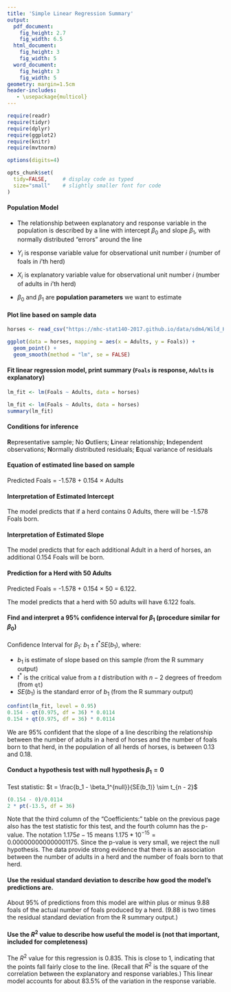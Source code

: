 ```yaml
---
title: 'Simple Linear Regression Summary'
output:
  pdf_document:
    fig_height: 2.7
    fig_width: 6.5
  html_document:
    fig_height: 3
    fig_width: 5
  word_document:
    fig_height: 3
    fig_width: 5
geometry: margin=1.5cm
header-includes:
   - \usepackage{multicol}
---
```



```r
require(readr)
require(tidyr)
require(dplyr)
require(ggplot2)
require(knitr)
require(mvtnorm)

options(digits=4)

opts_chunk$set(
  tidy=FALSE,     # display code as typed
  size="small"    # slightly smaller font for code
)
```

\vspace{-0.5cm}

#### Population Model

 * The relationship between explanatory and response variable in the population is described by a line with intercept $\beta_0$ and slope $\beta_1$, with normally distributed "errors" around the line
\vspace{-0.5cm}
\begin{align*}
Y_i = \beta_0 + \beta_1 X_i + \varepsilon_i \\
\varepsilon_i \sim \text{Normal}(0, \sigma)
\end{align*}

 * $Y_i$ is response variable value for observational unit number $i$ (number of foals in $i$'th herd)
 * $X_i$ is explanatory variable value for observational unit number $i$ (number of adults in $i$'th herd)
 * $\beta_0$ and $\beta_1$ are **population parameters** we want to estimate

\vspace{-0.5cm}

#### Plot line based on sample data

```r
horses <- read_csv("https://mhc-stat140-2017.github.io/data/sdm4/Wild_Horses.csv")
```

```r
ggplot(data = horses, mapping = aes(x = Adults, y = Foals)) +
  geom_point() +
  geom_smooth(method = "lm", se = FALSE)
```

\vspace{-0.5cm}

#### Fit linear regression model, print summary (`Foals` is response, `Adults` is explanatory)

```r
lm_fit <- lm(Foals ~ Adults, data = horses)
```

```r
lm_fit <- lm(Foals ~ Adults, data = horses)
summary(lm_fit)
```

\includegraphics[height=3in]{R_output.png}

\vspace{-0.5cm}

#### Conditions for inference

**R**epresentative sample; No **O**utliers; **L**inear relationship; **I**ndependent observations; **N**ormally distributed residuals; **E**qual variance of residuals

\newpage

\vspace{-0.5cm}

#### Equation of estimated line based on sample

Predicted Foals = -1.578 + 0.154 $\times$ Adults

\vspace{-0.5cm}

#### Interpretation of Estimated Intercept

The model predicts that if a herd contains 0 Adults, there will be -1.578 Foals born.

\vspace{-0.5cm}

#### Interpretation of Estimated Slope

The model predicts that for each additional Adult in a herd of horses, an additional 0.154 Foals will be born.

\vspace{-0.5cm}

#### Prediction for a Herd with 50 Adults

Predicted Foals = -1.578 + 0.154 $\times$ 50 = 6.122.

The model predicts that a herd with 50 adults will have 6.122 foals.

\vspace{-0.5cm}

#### Find and interpret a 95% confidence interval for $\beta_1$ (procedure similar for $\beta_0$)

Confidence Interval for $\beta_1$: $b_1 \pm t^* SE(b_1)$, where:

 * $b_1$ is estimate of slope based on this sample (from the R summary output)
 * $t^*$ is the critical value from a $t$ distribution with $n - 2$ degrees of freedom (from `qt`)
 * $SE(b_1)$ is the standard error of $b_1$ (from the R summary output)

```r
confint(lm_fit, level = 0.95)
0.154 - qt(0.975, df = 36) * 0.0114
0.154 + qt(0.975, df = 36) * 0.0114
```

We are 95% confident that the slope of a line describing the relationship between the number of adults in a herd of horses and the number of foals born to that herd, in the population of all herds of horses, is between 0.13 and 0.18.

\vspace{-0.5cm}

#### Conduct a hypothesis test with null hypothesis $\beta_1 = 0$

Test statistic: $t = \frac{b_1 - \beta_1^{null}}{SE(b_1)} \sim t_{n - 2}$

```r
(0.154 - 0)/0.0114
2 * pt(-13.5, df = 36)
```

Note that the third column of the "Coefficients:" table on the previous page also has the test statistic for this test, and the fourth column has the p-value.  The notation $1.175e{-}15$ means $1.175 * 10^{-15} = 0.000000000000001175$.  Since the p-value is very small, we reject the null hypothesis.  The data provide strong evidence that there is an association between the number of adults in a herd and the number of foals born to that herd.

\vspace{-0.5cm}

#### Use the residual standard deviation to describe how good the model's predictions are.

About 95% of predictions from this model are within plus or minus 9.88 foals of the actual number of foals produced by a herd.  (9.88 is two times the residual standard deviation from the R summary output.)

\vspace{-0.5cm}

#### Use the $R^2$ value to describe how useful the model is (not that important, included for completeness)

The $R^2$ value for this regression is 0.835.  This is close to 1, indicating that the points fall fairly close to the line.  (Recall that $R^2$ is the square of the correlation between the explanatory and response variables.)  This linear model accounts for about 83.5% of the variation in the response variable.